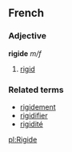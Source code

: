 ==French==
===Adjective===
'''rigide''' ''m/f''

# [[rigid]]

===Related terms===
*[[rigidement]]
*[[rigidifier]]
*[[rigidité]]

[[pl:Rigide]]
